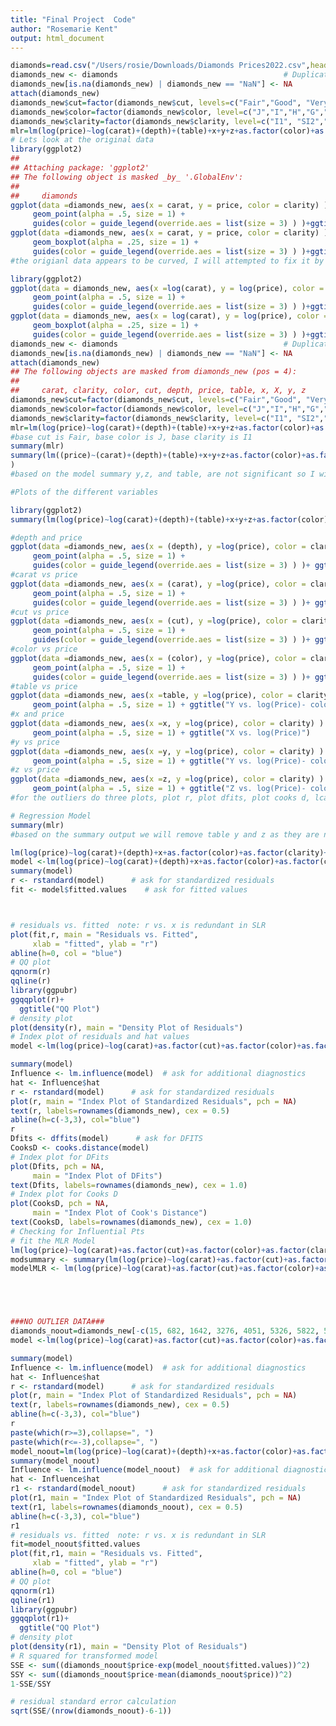 ```yaml
---
title: "Final Project  Code"
author: "Rosemarie Kent"
output: html_document
---
```


```r
diamonds=read.csv("/Users/rosie/Downloads/Diamonds Prices2022.csv",header=TRUE);diamonds
diamonds_new <- diamonds                                     # Duplicate data
diamonds_new[is.na(diamonds_new) | diamonds_new == "NaN"] <- NA
attach(diamonds_new)
diamonds_new$cut=factor(diamonds_new$cut, levels=c("Fair","Good", "Very Good", "Premium", "Ideal"))
diamonds_new$color=factor(diamonds_new$color, level=c("J","I","H","G","F","E","D"))
diamonds_new$clarity=factor(diamonds_new$clarity, level=c("I1", "SI2","SI1","VS2","VS1", "VVS2", "VVS1", "IF"))
mlr=lm(log(price)~log(carat)+(depth)+(table)+x+y+z+as.factor(color)+as.factor(clarity)+as.factor(cut),data=diamonds_new)
# Lets look at the original data
library(ggplot2)
## 
## Attaching package: 'ggplot2'
## The following object is masked _by_ '.GlobalEnv':
## 
##     diamonds
ggplot(data =diamonds_new, aes(x = carat, y = price, color = clarity) ) +
     geom_point(alpha = .5, size = 1) +
     guides(color = guide_legend(override.aes = list(size = 3) ) )+ggtitle("Carat Vs. Price- colored by clarity level")
ggplot(data =diamonds_new, aes(x = carat, y = price, color = clarity) ) +
     geom_boxplot(alpha = .25, size = 1) +
     guides(color = guide_legend(override.aes = list(size = 3) ) )+ggtitle("Boxplots: Carat Vs.Price- colored by clarity level")
#the origianl data appears to be curved, I will attempted to fix it by doing log(x) and log(y)

library(ggplot2)
ggplot(data = diamonds_new, aes(x =log(carat), y = log(price), color = clarity) ) +
     geom_point(alpha = .5, size = 1) +
     guides(color = guide_legend(override.aes = list(size = 3) ) )+ggtitle("log(Carat) Vs. log(Price)- colored by clarity level")
ggplot(data = diamonds_new, aes(x = log(carat), y = log(price), color = clarity) ) +
     geom_boxplot(alpha = .25, size = 1) +
     guides(color = guide_legend(override.aes = list(size = 3) ) )+ggtitle("Boxplots: log(Carat) Vs. log(Price)- colored by clarity level")
diamonds_new <- diamonds                                     # Duplicate data
diamonds_new[is.na(diamonds_new) | diamonds_new == "NaN"] <- NA
attach(diamonds_new)
## The following objects are masked from diamonds_new (pos = 4):
## 
##     carat, clarity, color, cut, depth, price, table, x, X, y, z
diamonds_new$cut=factor(diamonds_new$cut, levels=c("Fair","Good", "Very Good", "Premium", "Ideal"))
diamonds_new$color=factor(diamonds_new$color, level=c("J","I","H","G","F","E","D"))
diamonds_new$clarity=factor(diamonds_new$clarity, level=c("I1", "SI2","SI1","VS2","VS1", "VVS2", "VVS1", "IF"))
mlr=lm(log(price)~log(carat)+(depth)+(table)+x+y+z+as.factor(color)+as.factor(clarity)+as.factor(cut),data=diamonds_new)
#base cut is Fair, base color is J, base clarity is I1
summary(mlr)
summary(lm((price)~(carat)+(depth)+(table)+x+y+z+as.factor(color)+as.factor(clarity)+as.factor(cut),data=diamonds_new)
)
#based on the model summary y,z, and table, are not significant so I will remove them.

#Plots of the different variables

library(ggplot2)
summary(lm(log(price)~log(carat)+(depth)+(table)+x+y+z+as.factor(color)+as.factor(clarity)+as.factor(cut),data=diamonds_new))

#depth and price
ggplot(data =diamonds_new, aes(x = (depth), y =log(price), color = clarity) ) +
     geom_point(alpha = .5, size = 1) +
     guides(color = guide_legend(override.aes = list(size = 3) ) )+ ggtitle("Depth vs. log(Price)- colored by clarity level")
#carat vs price
ggplot(data =diamonds_new, aes(x = (carat), y =log(price), color = clarity) ) +
     geom_point(alpha = .5, size = 1) +
     guides(color = guide_legend(override.aes = list(size = 3) ) )+ ggtitle("Carat vs. log(Price)- colored by clarity level")
#cut vs price
ggplot(data =diamonds_new, aes(x = (cut), y =log(price), color = clarity) ) +
     geom_point(alpha = .5, size = 1) +
     guides(color = guide_legend(override.aes = list(size = 3) ) )+ ggtitle("Cut vs. log(Price)- colored by clarity level")
#color vs price
ggplot(data =diamonds_new, aes(x = (color), y =log(price), color = clarity) ) +
     geom_point(alpha = .5, size = 1) +
     guides(color = guide_legend(override.aes = list(size = 3) ) )+ ggtitle("Color vs. log(Price)- colored by clarity level")
#table vs price 
ggplot(data =diamonds_new, aes(x =table, y =log(price), color = clarity) ) +
     geom_point(alpha = .5, size = 1) + ggtitle("Y vs. log(Price)- colored by clarity level")
#x and price
ggplot(data =diamonds_new, aes(x =x, y =log(price), color = clarity) ) +
     geom_point(alpha = .5, size = 1) + ggtitle("X vs. log(Price)")
#y vs price
ggplot(data =diamonds_new, aes(x =y, y =log(price), color = clarity) ) +
     geom_point(alpha = .5, size = 1) + ggtitle("Y vs. log(Price)- colored by clarity level")
#z vs price
ggplot(data =diamonds_new, aes(x =z, y =log(price), color = clarity) ) +
     geom_point(alpha = .5, size = 1) + ggtitle("Z vs. log(Price)- colored by clarity level")
#for the outliers do three plots, plot r, plot dfits, plot cooks d, lcarity is still important 

# Regression Model
summary(mlr)
#based on the summary output we will remove table y and z as they are not significant 

lm(log(price)~log(carat)+(depth)+x+as.factor(color)+as.factor(clarity)+ as.factor(cut),data=diamonds_new)
model <-lm(log(price)~log(carat)+(depth)+x+as.factor(color)+as.factor(clarity)+ as.factor(cut),data=diamonds_new)
summary(model)
r <- rstandard(model)      # ask for standardized residuals
fit <- model$fitted.values    # ask for fitted values



# residuals vs. fitted  note: r vs. x is redundant in SLR
plot(fit,r, main = "Residuals vs. Fitted",
     xlab = "fitted", ylab = "r")
abline(h=0, col = "blue")
# QQ plot
qqnorm(r)
qqline(r)
library(ggpubr)
ggqqplot(r)+
  ggtitle("QQ Plot")
# density plot
plot(density(r), main = "Density Plot of Residuals")
# Index plot of residuals and hat values
model <-lm(log(price)~log(carat)+as.factor(cut)+as.factor(color)+as.factor(clarity)+(depth)+x,data=diamonds_new)

summary(model)
Influence <- lm.influence(model)  # ask for additional diagnostics
hat <- Influence$hat 
r <- rstandard(model)      # ask for standardized residuals
plot(r, main = "Index Plot of Standardized Residuals", pch = NA)
text(r, labels=rownames(diamonds_new), cex = 0.5)
abline(h=c(-3,3), col="blue")
r
Dfits <- dffits(model)      # ask for DFITS
CooksD <- cooks.distance(model)
# Index plot for DFits
plot(Dfits, pch = NA,
     main = "Index Plot of DFits")
text(Dfits, labels=rownames(diamonds_new), cex = 1.0)
# Index plot for Cooks D
plot(CooksD, pch = NA,
     main = "Index Plot of Cook's Distance")
text(CooksD, labels=rownames(diamonds_new), cex = 1.0)
# Checking for Influential Pts       
# fit the MLR Model
lm(log(price)~log(carat)+as.factor(cut)+as.factor(color)+as.factor(clarity)+(depth)+x,data=diamonds_new)
modsummary <- summary(lm(log(price)~log(carat)+as.factor(cut)+as.factor(color)+as.factor(clarity)+(depth)+x,data=diamonds_new))
modelMLR <- lm(log(price)~log(carat)+as.factor(cut)+as.factor(color)+as.factor(clarity)+(depth)+x,data=diamonds_new)





###NO OUTLIER DATA###
diamonds_noout=diamonds_new[-c(15, 682, 1642, 3276, 4051, 5326, 5822, 5858, 6140, 6160, 6418, 6736, 8204, 8593, 9601, 9712, 11183, 11407, 11408, 11561, 11964, 12978, 14078, 14239, 14435, 14576, 15952, 16085, 16101, 16405, 16541, 19554, 21887, 21936, 22143, 22525, 22701, 22732, 23410, 24521, 24655, 24884, 25068, 25069, 25315, 25332, 25626, 25925, 25926, 25998, 26004, 26078, 26106, 26199, 26238, 26244, 26312, 26408, 26484, 26492, 26550, 26635, 26661, 26966, 26999, 27050, 27197, 27227, 27350, 27430, 27456, 27458, 27508, 27531, 27636, 27674, 27923, 28711, 29549, 29946, 30948, 31996, 34612, 36652, 36653, 36984, 37449, 38154, 38349, 39502, 40287, 41020, 41021, 41052, 43425, 43426, 43910, 43990, 45866, 46477, 47004, 47950, 49774, 50672, 50673, 50792, 50954, 51174, 51175, 51370, 52378, 52861, 52862, 53599, 660, 2025, 2026, 2412, 5079, 5217, 5245, 5591, 5931, 6349, 6440, 7111, 7150, 7303, 7735, 7744, 7745, 8239, 8790, 9180, 10130, 10188, 10660, 11515, 11605, 11660, 12150, 12563, 12687, 12954, 13224, 13563, 14110, 14928, 15320, 15471, 15906, 15942, 16284, 16297, 16342, 16603, 17197, 17404, 17467, 17898, 17950, 18397, 19059, 19082, 19092, 19180, 19253, 19315, 19340, 19347, 19604, 19867, 19922, 20852, 21139, 21273, 21331, 21725, 21863, 22287, 22400, 22429, 22441, 22494, 22742, 22871, 23219, 23540, 23645, 23775, 23878, 23940, 23961, 24132, 24276, 24298, 24329, 24435, 24448, 24785, 24817, 24946, 25461, 25481, 25526, 25580, 25779, 25819, 25901, 25999, 26000, 26091, 26101, 26130, 26432, 26445, 26497, 26535, 26593, 26658, 26925, 26933, 27006, 27017, 27131, 27355, 27416, 27631, 27650, 27680, 27835, 30165, 30722, 30805, 31809, 32525, 34044, 35874, 38057, 39566, 40806, 41754, 41919, 46345, 48378, 50959, 51293, 52806,49558,49557,3927), ]
model <-lm(log(price)~log(carat)+as.factor(cut)+as.factor(color)+as.factor(clarity)+(depth)+x,data=diamonds_new)

summary(model)
Influence <- lm.influence(model)  # ask for additional diagnostics
hat <- Influence$hat 
r <- rstandard(model)      # ask for standardized residuals
plot(r, main = "Index Plot of Standardized Residuals", pch = NA)
text(r, labels=rownames(diamonds_new), cex = 0.5)
abline(h=c(-3,3), col="blue")
r
paste(which(r>=3),collapse=", ")
paste(which(r<=-3),collapse=", ")
model_noout=lm(log(price)~log(carat)+(depth)+x+as.factor(color)+as.factor(clarity)+as.factor(cut),data=diamonds_noout)
summary(model_noout)
Influence <- lm.influence(model_noout)  # ask for additional diagnostics
hat <- Influence$hat 
r1 <- rstandard(model_noout)      # ask for standardized residuals
plot(r1, main = "Index Plot of Standardized Residuals", pch = NA)
text(r1, labels=rownames(diamonds_noout), cex = 0.5)
abline(h=c(-3,3), col="blue")
r1
# residuals vs. fitted  note: r vs. x is redundant in SLR
fit=model_noout$fitted.values
plot(fit,r1, main = "Residuals vs. Fitted",
     xlab = "fitted", ylab = "r")
abline(h=0, col = "blue")
# QQ plot
qqnorm(r1)
qqline(r1)
library(ggpubr)
ggqqplot(r1)+
  ggtitle("QQ Plot")
# density plot
plot(density(r1), main = "Density Plot of Residuals")
# R squared for transformed model
SSE <- sum((diamonds_noout$price-exp(model_noout$fitted.values))^2)
SSY <- sum((diamonds_noout$price-mean(diamonds_noout$price))^2)
1-SSE/SSY

# residual standard error calculation
sqrt(SSE/(nrow(diamonds_noout)-6-1))

```

